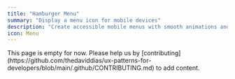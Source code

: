 ```yaml
---
title: "Hamburger Menu"
summary: "Display a menu icon for mobile devices"
description: "Create accessible mobile menus with smooth animations and touch-friendly interactions."
icon: Menu
---
```


<Callout type="warning">
  This page is empty for now. Please help us by
  [contributing](https://github.com/thedaviddias/ux-patterns-for-developers/blob/main/.github/CONTRIBUTING.md)
  to add content.
</Callout>
